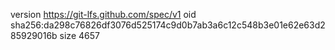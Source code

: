 version https://git-lfs.github.com/spec/v1
oid sha256:da298c76826df3076d525174c9d0b7ab3a6c12c548b3e01e62e63d285929016b
size 4657
